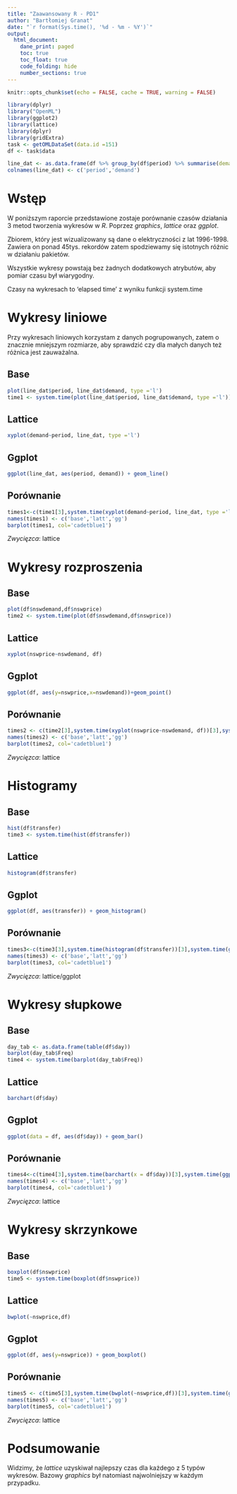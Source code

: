 ---
title: "Zaawansowany R - PD1"
author: "Bartłomiej Granat"
date: "`r format(Sys.time(), '%d - %m - %Y')`"
output:
  html_document:
    dane_print: paged
    toc: true
    toc_float: true
    code_folding: hide
    number_sections: true
---
  
```{r setup, include=FALSE}
knitr::opts_chunk$set(echo = FALSE, cache = TRUE, warning = FALSE)

library(dplyr)
library("OpenML")
library(ggplot2)
library(lattice)
library(dplyr)
library(gridExtra)
task <- getOMLDataSet(data.id =151)
df <- task$data

line_dat <- as.data.frame(df %>% group_by(df$period) %>% summarise(demand = mean(nswdemand)))
colnames(line_dat) <- c('period','demand')
```

# Wstęp 

W poniższym raporcie przedstawione zostaje porównanie czasów działania 3 metod tworzenia wykresów w $R$. Poprzez $graphics$, $lattice$ oraz $ggplot$.

Zbiorem, który jest wizualizowany są dane o elektryczności z lat 1996-1998. Zawiera on ponad 45tys. rekordów zatem spodziewamy się istotnych różnic w działaniu pakietów.

Wszystkie wykresy powstają  bez żadnych dodatkowych atrybutów, aby pomiar czasu był wiarygodny.

Czasy na wykresach to 'elapsed time' z wyniku funkcji system.time

# Wykresy liniowe

Przy wykresach liniowych korzystam z danych pogrupowanych, zatem o znacznie mniejszym rozmiarze, aby sprawdzić czy dla małych danych też różnica jest zauważalna.

## Base

```{r}
plot(line_dat$period, line_dat$demand, type ='l')
time1 <- system.time(plot(line_dat$period, line_dat$demand, type ='l'))
```

## Lattice

```{r}
xyplot(demand~period, line_dat, type ='l')
```

## Ggplot

```{r}
ggplot(line_dat, aes(period, demand)) + geom_line()
```

## Porównanie

```{r}
times1<-c(time1[3],system.time(xyplot(demand~period, line_dat, type ='l'))[3],system.time(ggplot(line_dat, aes(period, demand)) + geom_line())[3])
names(times1) <- c('base','latt','gg')
barplot(times1, col='cadetblue1')
```

*Zwycięzca*: lattice

# Wykresy rozproszenia

## Base

```{r}
plot(df$nswdemand,df$nswprice)
time2 <- system.time(plot(df$nswdemand,df$nswprice))
```

## Lattice

```{r}
xyplot(nswprice~nswdemand, df)
```

## Ggplot

```{r}
ggplot(df, aes(y=nswprice,x=nswdemand))+geom_point()
```

## Porównanie

```{r}
times2 <- c(time2[3],system.time(xyplot(nswprice~nswdemand, df))[3],system.time(ggplot(df, aes(y=nswprice,x=nswdemand))+geom_point())[3])
names(times2) <- c('base','latt','gg')
barplot(times2, col='cadetblue1')
```

*Zwycięzca*: lattice

# Histogramy

## Base

```{r}
hist(df$transfer)
time3 <- system.time(hist(df$transfer))
```

## Lattice

```{r}
histogram(df$transfer)
```

## Ggplot

```{r warning=FALSE}
ggplot(df, aes(transfer)) + geom_histogram()
```

## Porównanie

```{r}
times3<-c(time3[3],system.time(histogram(df$transfer))[3],system.time(ggplot(df, aes(transfer)) + geom_histogram())[3])
names(times3) <- c('base','latt','gg')
barplot(times3, col='cadetblue1')
```

*Zwycięzca*: lattice/ggplot

# Wykresy słupkowe

## Base

```{r}
day_tab <- as.data.frame(table(df$day))
barplot(day_tab$Freq)
time4 <- system.time(barplot(day_tab$Freq))
```

## Lattice

```{r}
barchart(df$day)
```

## Ggplot

```{r warning=FALSE}
ggplot(data = df, aes(df$day)) + geom_bar()
```

## Porównanie

```{r}
times4<-c(time4[3],system.time(barchart(x = df$day))[3],system.time(ggplot(data = df, aes(df$day)) + geom_bar())[3])
names(times4) <- c('base','latt','gg')
barplot(times4, col='cadetblue1')
```

*Zwycięzca*: lattice

# Wykresy skrzynkowe

## Base

```{r}
boxplot(df$nswprice)
time5 <- system.time(boxplot(df$nswprice))
```

## Lattice

```{r}
bwplot(~nswprice,df)
```

## Ggplot

```{r warning=FALSE}
ggplot(df, aes(y=nswprice)) + geom_boxplot()
```

## Porównanie

```{r}
times5 <- c(time5[3],system.time(bwplot(~nswprice,df))[3],system.time(ggplot(df, aes(y=nswprice)) + geom_boxplot())[3])
names(times5) <- c('base','latt','gg')
barplot(times5, col='cadetblue1')
```

*Zwycięzca*: lattice

# Podsumowanie

Widzimy, że $lattice$ uzyskiwał najlepszy czas dla każdego z $5$ typów wykresów. Bazowy $graphics$ był natomiast najwolniejszy w każdym przypadku.